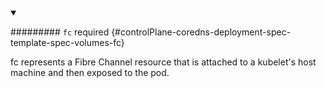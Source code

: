 


<details className="config-field" data-expandable="true" open>
<summary>

######### `fc` <span className="config-field-required" data-required="false">required</span> <span className="config-field-type"></span> <span className="config-field-default"></span> <span className="config-field-enum"></span> {#controlPlane-coredns-deployment-spec-template-spec-volumes-fc}

fc represents a Fibre Channel resource that is attached to a kubelet's host machine and then exposed to the pod.

</summary>

<PartialFcreference />


</details>
